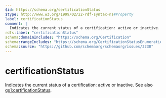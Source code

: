 ```yaml
---
$id: https://schema.org/certificationStatus
$type: http://www.w3.org/1999/02/22-rdf-syntax-ns#Property
label: certificationStatus
comment: |
  Indicates the current status of a certification: active or inactive. See also  [gs1:certificationStatus](https://www.gs1.org/voc/certificationStatus).
rdfs:label: "certificationStatus"
schema:domainIncludes: "https://schema.org/Certification"
schema:rangeIncludes: "https://schema.org/CertificationStatusEnumeration"
schema:source: "https://github.com/schemaorg/schemaorg/issues/3230"
---
```


# certificationStatus

Indicates the current status of a certification: active or inactive. See also  [gs1:certificationStatus](https://www.gs1.org/voc/certificationStatus).

